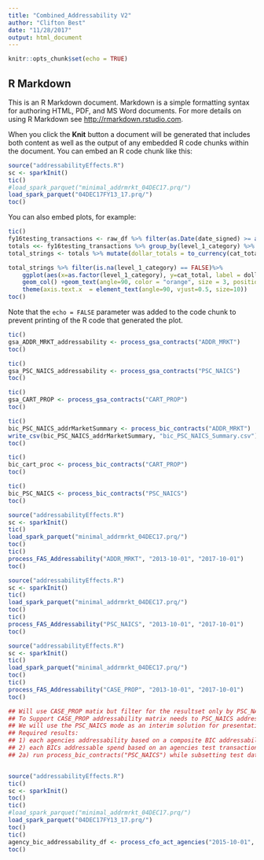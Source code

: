 ```yaml
---
title: "Combined_Addressability V2"
author: "Clifton Best"
date: "11/28/2017"
output: html_document
---
```


```r
knitr::opts_chunk$set(echo = TRUE)
```

## R Markdown

This is an R Markdown document. Markdown is a simple formatting syntax for authoring HTML, PDF, and MS Word documents. For more details on using R Markdown see <http://rmarkdown.rstudio.com>.

When you click the **Knit** button a document will be generated that includes both content as well as the output of any embedded R code chunks within the document. You can embed an R code chunk like this:

```r
source("addressabilityEffects.R")
sc <- sparkInit()
tic()
#load_spark_parquet("minimal_addrmrkt_04DEC17.prq/")
load_spark_parquet("04DEC17FY13_17.prq/")
toc()

```

You can also embed plots, for example:

```r
tic()
fy16testing_transactions <- raw_df %>% filter(as.Date(date_signed) >= as.Date("2015-10-01") & as.Date(date_signed) <= as.Date("2016-09-30"))  
totals <<- fy16testing_transactions %>% group_by(level_1_category) %>% summarise(cat_total = sum(dollars_obligated)) %>% collect()
total_strings <- totals %>% mutate(dollar_totals = to_currency(cat_total, currency_symbol = "$", symbol_first = TRUE, group_size = 3, group_delim = ",", decimal_size = 2,decimal_delim = ".")) %>% collect()                                                                                                     

total_strings %>% filter(is.na(level_1_category) == FALSE)%>%
    ggplot(aes(x=as.factor(level_1_category), y=cat_total, label = dollar_totals) ) + 
    geom_col() +geom_text(angle=90, color = "orange", size = 3, position = position_stack(vjust = 0.5))+
    theme(axis.text.x  = element_text(angle=90, vjust=0.5, size=10))
toc()
```

Note that the `echo = FALSE` parameter was added to the code chunk to prevent printing of the R code that generated the plot.
```r
tic()
gsa_ADDR_MRKT_addressability <- process_gsa_contracts("ADDR_MRKT")
toc()
```

```r
tic()
gsa_PSC_NAICS_addressability <- process_gsa_contracts("PSC_NAICS")
toc()
```

```r
tic()
gsa_CART_PROP <- process_gsa_contracts("CART_PROP")
toc()
```


```r
tic()
bic_PSC_NAICS_addrMarketSummary <- process_bic_contracts("ADDR_MRKT")
write_csv(bic_PSC_NAICS_addrMarketSummary, "bic_PSC_NAICS_Summary.csv")
toc()
```

```r
tic()
bic_cart_proc <- process_bic_contracts("CART_PROP")
toc()
```

```r
tic()
bic_PSC_NAICS <- process_bic_contracts("PSC_NAICS")
toc()
```


```r
source("addressabilityEffects.R")
sc <- sparkInit()
tic()
load_spark_parquet("minimal_addrmrkt_04DEC17.prq/")
toc()
tic()
process_FAS_Addressability("ADDR_MRKT", "2013-10-01", "2017-10-01")
toc()
```

```r
source("addressabilityEffects.R")
sc <- sparkInit()
tic()
load_spark_parquet("minimal_addrmrkt_04DEC17.prq/")
toc()
tic()
process_FAS_Addressability("PSC_NAICS", "2013-10-01", "2017-10-01")
toc()
```

```r
source("addressabilityEffects.R")
sc <- sparkInit()
tic()
load_spark_parquet("minimal_addrmrkt_04DEC17.prq/")
toc()
tic()
process_FAS_Addressability("CASE_PROP", "2013-10-01", "2017-10-01")
toc()
```

```r
## Will use CASE_PROP matix but filter for the resultset only by PSC_NAICS
## To Support CASE_PROP addressability matrix needs to PSC_NAICS addressability key as well. 
## We will use the PSC_NAICS mode as an interim solution for presentation purposes. 
## Required results: 
## 1) each agencies addressability based on a composite BIC addressability matrix
## 2) each BICs addressable spend based on an agencies test transactions
## 2a) run process_bic_contracts("PSC_NAICS") while subsetting test data for the agency


source("addressabilityEffects.R")
tic()
sc <- sparkInit()
toc()
tic()
#load_spark_parquet("minimal_addrmrkt_04DEC17.prq/")
load_spark_parquet("04DEC17FY13_17.prq/")
toc()
tic()
agency_bic_addressability_df <- process_cfo_act_agencies("2015-10-01", "2016-09-30")
toc()
```
